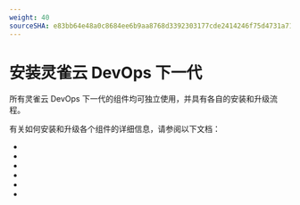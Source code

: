 ```yaml
---
weight: 40
sourceSHA: e83bb64e48a0c8684ee6b9aa8768d3392303177cde2414246f75d4731a71354f
---
```


# 安装灵雀云 DevOps 下一代

所有灵雀云 DevOps 下一代的组件均可独立使用，并具有各自的安装和升级流程。

有关如何安装和升级各个组件的详细信息，请参阅以下文档：

- <ExternalSiteLink name="alauda-devops-pipelines" href="/install" children="安装 Alauda DevOps Pipelines" />
- <ExternalSiteLink name="alauda-devops-connectors" href="/installation" children="安装 Alauda DevOps Connectors" />
- <ExternalSiteLink name="alauda-build-of-gitlab" href="/install" children="安装 Alauda Build of Gitlab" />
- <ExternalSiteLink name="alauda-build-of-harbor" href="/install" children="安装 Alauda Build of Harbor" />
- <ExternalSiteLink name="alauda-build-of-sonarqube" href="/install" children="安装 Alauda Build of SonarQube" />
- <ExternalSiteLink name="alauda-build-of-nexus" href="/install" children="安装 Alauda Build of Nexus" />
